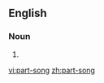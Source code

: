 ==English==

===Noun===
{{en-noun|sg=[[part]]-[[song]]}}

# {{alternative spelling of|[[part song]]}}

[[vi:part-song]]
[[zh:part-song]]